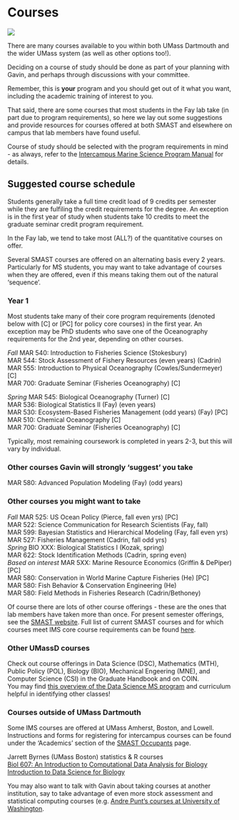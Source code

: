 # Courses {#courses}

![](img/which_course.png)

There are many courses available to you within both UMass Dartmouth and the wider UMass system (as well as other options too!).   

Deciding on a course of study should be done as part of your planning with Gavin, and perhaps through discussions with your committee.  

Remember, this is __your__ program and you should get out of it what you want, including the academic training of interest to you. 

That said, there are some courses that most students in the Fay lab take (in part due to program requirements), so here we lay out some suggestions and provide resources for courses offered at both SMAST and elsewhere on campus that lab members have found useful.  

Course of study should be selected with the program requirements in mind - as always, refer to the [Intercampus Marine Science Program Manual](https://my.umassd.edu/html/terminalfour/media/umassdartmouth/smast/lab-pdf-files/IMS-General-Policy.pdf) for details.  


## Suggested course schedule

Students generally take a full time credit load of 9 credits per semester while they are fulfiling the credit requirements for the degree. An exception is in the first year of study when students take 10 credits to meet the graduate seminar credit program requirement.  

In the Fay lab, we tend to take most (ALL?) of the quantitative courses on offer.  

Several SMAST courses are offered on an alternating basis every 2 years. Particularly for MS students, you may want to take advantage of courses when they are offered, even if this means taking them out of the natural 'sequence'.   

### Year 1 

Most students take many of their core program requirements (denoted below with [C] or [PC] for policy core courses) in the first year. An exception may be PhD students who save one of the Oceanography requirements for the 2nd year, depending on other courses.  

*Fall*
MAR 540: Introduction to Fisheries Science (Stokesbury)  
MAR 544: Stock Assessment of Fishery Resources (even years) (Cadrin)  
MAR 555: Introduction to Physical Oceanography (Cowles/Sundermeyer)  [C]  
MAR 700: Graduate Seminar (Fisheries Oceanography)  [C]  

*Spring*
MAR 545: Biological Oceanography (Turner) [C]  
MAR 536: Biological Statistics II (Fay) (even years)  
MAR 530: Ecosystem-Based Fisheries Management (odd years) (Fay)  [PC]  
MAR 510: Chemical Oceanography [C]  
MAR 700: Graduate Seminar (Fisheries Oceanography)  [C]  

Typically, most remaining coursework is completed in years 2-3, but this will vary by individual. 

### Other courses Gavin will strongly 'suggest' you take

MAR 580: Advanced Population Modeling (Fay) (odd years)  

### Other courses you might want to take

*Fall*
MAR 525: US Ocean Policy (Pierce, fall even yrs)  [PC]  
MAR 522: Science Communication for Research Scientists (Fay, fall)  
MAR 599: Bayesian Statistics and Hierarchical Modeling (Fay, fall even yrs)  
MAR 527: Fisheries Management (Cadrin, fall odd yrs)  
*Spring*
BIO XXX: Biological Statistics I (Kozak, spring)  
MAR 622: Stock Identification Methods (Cadrin, spring even)  
*Based on interest*
MAR 5XX: Marine Resource Economics (Griffin & DePiper)  [PC]  
MAR 580: Conservation in World Marine Capture Fisheries (He)  [PC]  
MAR 580: Fish Behavior & Conservation Engineering (He)  
MAR 580: Field Methods in Fisheries Research (Cadrin/Bethoney)  


Of course there are lots of other course offerings - these are the ones that lab members have taken more than once. For present semester offerings, see the [SMAST website](https://www.umassd.edu/smast/academics/course-list/). Full list of current SMAST courses and for which courses meet IMS core course requirements can be found [here](https://thefaylab.github.io/lab-manual/smast_curriculum.html).  


### Other UMassD courses 
Check out course offerings in Data Science (DSC), Mathematics (MTH), Public Policy (POL), Biology (BIO), Mechanical Engeering (MNE), and Computer Science (CSI) in the Graduate Handbook and on COIN.    
You may find [this overview of the Data Science MS program](https://www.umassd.edu/data-science/graduate/requirements-ms/) and curriculum helpful in identifying other classes!

### Courses outside of UMass Dartmouth

Some IMS courses are offered at UMass Amherst, Boston, and Lowell.  
Instructions and forms for registering for intercampus courses can be found under the 'Academics' section of the [SMAST Occupants](https://my.umassd.edu/group/smast-occupants) page.  


Jarrett Byrnes (UMass Boston) statistics & R courses   
[Biol 607: An Introduction to Computational Data Analysis for Biology](https://byrneslab.net/teaching/biol-607/)
[Introduction to Data Science for Biology](https://byrneslab.net/teaching/data_science/)  


You may also want to talk with Gavin about taking courses at another institution, say to take advantage of even more stock assessment and statistical computing courses (e.g. [Andre Punt's courses at University of Washington](http://puntlab.washington.edu/courses/).  

